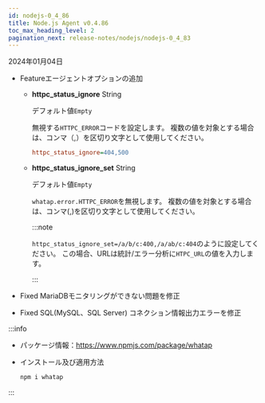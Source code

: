 ```yaml
---
id: nodejs-0_4_86
title: Node.js Agent v0.4.86
toc_max_heading_level: 2
pagination_next: release-notes/nodejs/nodejs-0_4_83
---
```


2024年01月04日

-   <Status>Feature</Status>エージェントオプションの追加

    -   **httpc_status_ignore** <span class='type'>String</span>

        デフォルト値`Empty`

        無視する`HTTPC_ERROR`コードを設定します。 複数の値を対象とする場合は、コンマ（,）を区切り文字として使用してください。

        ```ini title='whatap.conf'
        httpc_status_ignore=404,500
        ```

    -   **httpc_status_ignore_set** <span class='type'>String</span>

        デフォルト値`Empty`

        `whatap.error.HTTPC_ERROR`を無視します。 複数の値を対象とする場合は、コンマ(,)を区切り文字として使用してください。

        :::note

        `httpc_status_ignore_set=/a/b/c:400,/a/ab/c:404`のように設定してください。 この場合、URLは統計/エラー分析に`HTPC_URL`の値を入力します。

        :::

-   <Status>Fixed</Status> MariaDBモニタリングができない問題を修正

-   <Status>Fixed</Status> SQL(MySQL、SQL Server) コネクション情報出力エラーを修正

:::info

-   パッケージ情報：https://www.npmjs.com/package/whatap

-   インストール及び適用方法

    ```bash
    npm i whatap
    ```

:::
